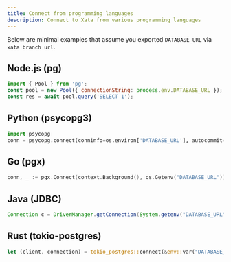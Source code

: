 ```yaml
---
title: Connect from programming languages
description: Connect to Xata from various programming languages
---
```


Below are minimal examples that assume you exported `DATABASE_URL` via `xata branch url`.

## Node.js (pg)

```js
import { Pool } from 'pg';
const pool = new Pool({ connectionString: process.env.DATABASE_URL });
const res = await pool.query('SELECT 1');
```

## Python (psycopg3)

```python
import psycopg
conn = psycopg.connect(conninfo=os.environ['DATABASE_URL'], autocommit=True)
```

## Go (pgx)

```go
conn, _ := pgx.Connect(context.Background(), os.Getenv("DATABASE_URL"))
```

## Java (JDBC)

```java
Connection c = DriverManager.getConnection(System.getenv("DATABASE_URL"));
```

## Rust (tokio-postgres)

```rust
let (client, connection) = tokio_postgres::connect(&env::var("DATABASE_URL")?, NoTls).await?;
```
